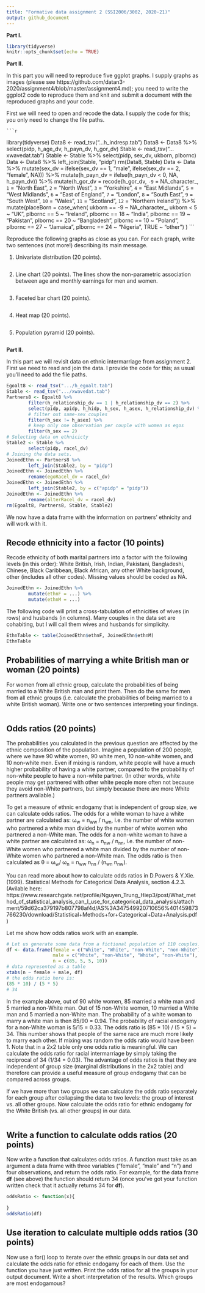 ```yaml
---
title: "Formative data assignment 2 (SSI2006/3002, 2020-21)"
output: github_document
---
```


**Part I.**

```r
library(tidyverse)
knitr::opts_chunk$set(echo = TRUE)
```

**Part II.**

In this part you will need to reproduce five ggplot graphs. I supply graphs as images (please see https://github.com/datan3-2020/assignment4/blob/master/assignment4.md); you need to write the ggplot2 code to reproduce them and knit and submit a document with the reproduced graphs and your code.

First we will need to open and recode the data. I supply the code for this; you only need to change the file paths.

    ```r
library(tidyverse)
Data8 <- read_tsv("...h_indresp.tab")
Data8 <- Data8 %>%
        select(pidp, h_age_dv, h_payn_dv, h_gor_dv)
Stable <- read_tsv("...xwavedat.tab")
Stable <- Stable %>%
        select(pidp, sex_dv, ukborn, plbornc)
Data <- Data8 %>% left_join(Stable, "pidp")
rm(Data8, Stable)
Data <- Data %>%
        mutate(sex_dv = ifelse(sex_dv == 1, "male",
                           ifelse(sex_dv == 2, "female", NA))) %>%
        mutate(h_payn_dv = ifelse(h_payn_dv < 0, NA, h_payn_dv)) %>%
        mutate(h_gor_dv = recode(h_gor_dv,
                         `-9` = NA_character_,
                         `1` = "North East",
                         `2` = "North West",
                         `3` = "Yorkshire",
                         `4` = "East Midlands",
                         `5` = "West Midlands",
                         `6` = "East of England",
                         `7` = "London",
                         `8` = "South East",
                         `9` = "South West",
                         `10` = "Wales",
                         `11` = "Scotland",
                         `12` = "Northern Ireland")) %>%
        mutate(placeBorn = case_when(
                ukborn  == -9 ~ NA_character_,
                ukborn < 5 ~ "UK",
                plbornc == 5 ~ "Ireland",
                plbornc == 18 ~ "India",
                plbornc == 19 ~ "Pakistan",
                plbornc == 20 ~ "Bangladesh",
                plbornc == 10 ~ "Poland",
                plbornc == 27 ~ "Jamaica",
                plbornc == 24 ~ "Nigeria",
                TRUE ~ "other")
        )
    ```

Reproduce the following graphs as close as you can. For each graph, write two sentences (not more!) describing its main message.  

1. Univariate distribution (20 points).

    ```r
    ```

2. Line chart (20 points). The lines show the non-parametric association between age and monthly earnings for men and women.

    ```r
    ```

3. Faceted bar chart (20 points).

    ```r
    ```

4. Heat map (20 points).

    ```r
    
    ```

5. Population pyramid (20 points).

    ```r
    
    ```
    
**Part II.**
    
    
In this part we will revisit data on ethnic intermarriage from assignment 2. First we need to read and join the data. I provide the code for this; as usual you'll need to add the file paths.

```r
Egoalt8 <- read_tsv(".../h_egoalt.tab")
Stable <- read_tsv(".../xwavedat.tab")
Partners8 <- Egoalt8 %>%
        filter(h_relationship_dv == 1 | h_relationship_dv == 2) %>%
        select(pidp, apidp, h_hidp, h_sex, h_asex, h_relationship_dv) %>%
        # filter out same-sex couples
        filter(h_sex != h_asex) %>%
        # keep only one observation per couple with women as egos
        filter(h_sex == 2)
# Selecting data on ethnicicty
Stable2 <- Stable %>%
        select(pidp, racel_dv)
# Joining the data sets.
JoinedEthn <- Partners8 %>%
        left_join(Stable2, by = "pidp")
JoinedEthn <- JoinedEthn %>%
        rename(egoRacel_dv = racel_dv)
JoinedEthn <- JoinedEthn %>%
        left_join(Stable2, by = c("apidp" = "pidp"))
JoinedEthn <- JoinedEthn %>%
        rename(alterRacel_dv = racel_dv)
rm(Egoalt8, Partners8, Stable, Stable2)
```

We now have a data frame with the information on partners' ethnicity and will work with it.

## Recode ethnicity into a factor (10 points)

Recode ethnicity of both marital partners into a factor with the following levels (in this order): White British, Irish, Indian, Pakistani, Bangladeshi, Chinese, Black Caribbean, Black African, any other White background, other (includes all other codes). Missing values should be coded as NA.

```r
JoinedEthn <- JoinedEthn %>%
        mutate(ethnF = ...) %>%
        mutate(ethnM = ...)
```

The following code will print a cross-tabulation of ethnicities of wives (in rows) and husbands (in columns). Many couples in the data set are cohabiting, but I will call them wives and husbands for simplicity.

```r
EthnTable <- table(JoinedEthn$ethnF, JoinedEthn$ethnM)
EthnTable
```

## Probabilities of marrying a white British man or woman (20 points)

For women from all ethnic group, calculate the probabilities of being married to a White British man and print them. Then do the same for men from all ethnic groups (i.e. calculate the probabilities of being married to a white British woman). Write one or two sentences interpreting your findings.

```r

```

## Odds ratios (20 points)

The probabilities you calculated in the previous question are affected by the ethnic composition of the population. Imagine a population of 200 people, where we have 90 white women, 90 white men, 10 non-white women, and 10 non-white men. Even if mixing is random, white people will have a much higher probability of having a white partner, compared to the probability of non-white people to have a non-white partner. (In other words, white people may get partnered with other white people more often not because they avoid non-White partners, but simply because there are more White partners available.)

To get a measure of ethnic endogamy that is independent of group size, we can calculate odds ratios. The odds for a white woman to have a white partner are calculated as: &omega;<sub>w</sub> = n<sub>ww</sub> / n<sub>wn</sub>, i.e. the number of white women who partnered a white man divided by the number of white women who partnered a non-White man. The odds for a non-white woman to have a white partner are calculated as: &omega;<sub>n</sub> = n<sub>nw</sub> / n<sub>nn</sub>, i.e. the number of non-White women who partnered a white man divided by the number of non-White women who partnered a non-White man. The odds ratio is then calculated as &theta; = &omega;<sub>w</sub>/ &omega;<sub>n</sub> = n<sub>ww</sub>  n<sub>nn</sub> / (n<sub>wn</sub> n<sub>nw</sub>).

You can read more about how to calculate odds ratios in D.Powers & Y.Xie. (1999). Statistical Methods for Categorical Data Analysis, section 4.2.3. (Avilable here: https://www.researchgate.net/profile/Nguyen_Trung_Hiep3/post/What_method_of_statistical_analysis_can_I_use_for_categorical_data_analysis/attachment/59d62ca379197b807798af4d/AS%3A347549920710656%401459873766230/download/Statistical+Methods+for+Categorical+Data+Analysis.pdf)

Let me show how odds ratios work with an example.

```r
# Let us generate some data from a fictional population of 110 couples.
df <- data.frame(female = c("White", "White", "non-White", "non-White"),
                 male = c("White", "non-White", "White", "non-White"),
                 n = c(85, 5, 5, 10))
# data represented as a table
xtabs(n ~ female + male, df)
# the odds ratio here is:
(85 * 10) / (5 * 5)
# 34
```

In the example above, out of 90 white women, 85 married a white man and 5 married a non-White man. Out of 15 non-White women, 10 married a White man and 5 married a non-White man. The probability of a white woman to marry a white man is then 85/90 = 0.94. The probability of racial endogamy for a non-White woman is 5/15 = 0.33. The odds ratio is (85 \* 10) / (5 \* 5) = 34. This number shows that people of the same race are much more likely to marry each other. If mixing was random the odds ratio would have been 1. Note that in a 2x2 table only one odds ratio is meaningful. We can calculate the odds ratio for racial intermarriage by simply taking the reciprocal of 34 (1/34 = 0.03). The advantage of odds ratios is that they are independent of group size (marginal distributions in the 2x2 table) and therefore can provide a useful measure of group endogamy that can be compared across groups.

If we have more than two groups we can calculate the odds ratio separately for each group after collapsing the data to two levels: the group of interest vs. all other groups. Now calculate the odds ratio for ethnic endogamy for the White British (vs. all other groups) in our data.

```r

```

## Write a function to calculate odds ratios (20 points)

Now write a function that calculates odds ratios. A function must take as an argument a data frame with three variables ("female", "male" and "n") and four observations, and return the odds ratio. For example, for the data frame **df** (see above) the function should return 34 (once you've got your function written check that it actually returns 34 for **df**).

```r
oddsRatio <- function(x){
        
}
oddsRatio(df)
```

## Use iteration to calculate multiple odds ratios (30 points)

Now use a for() loop to iterate over the ethnic groups in our data set and calculate the odds ratio for ethnic endogamy for each of them. Use the function you have just written. Print the odds ratios for all the groups in your output document. Write a short interpretation of the results. Which groups are most endogamous?

```r

```